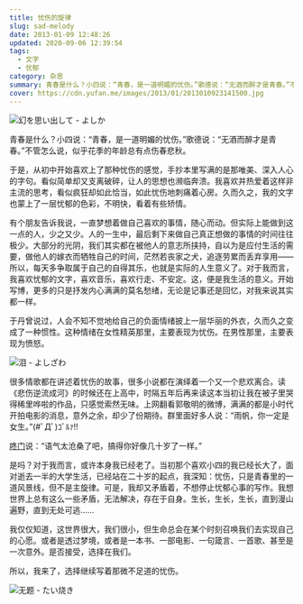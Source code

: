 ```yaml
---
title: 忧伤的旋律
slug: sad-melody
date: 2013-01-09 12:48:26
updated: 2020-09-06 12:39:54
tags:
  - 文字
  - 忧郁
category: 杂思
summary: 青春是什么？小四说：“青春，是一道明媚的忧伤。”歌德说：“无酒而醉才是青春。”不管怎么说，似乎花季的年龄总有点伤春悲秋。
cover: https://cdn.yufan.me/images/2013/01/2013010923141500.jpg
---
```


![幻を思い出して - よしか](https://cdn.yufan.me/images/2013/01/2013010923203400.jpg)

<MusicPlayer netease={2149019981} />

青春是什么？小四说：“青春，是一道明媚的忧伤。”歌德说：“无酒而醉才是青春。”不管怎么说，似乎花季的年龄总有点伤春悲秋。

于是，从初中开始喜欢上了那种忧伤的感觉，手抄本里写满的是那唯美、深入人心的字句。看似简单却又支离破碎，让人的思想也濒临奔溃。我喜欢并热爱着这样非主流的思考，看似疯狂却如此恰当，如此忧伤地刺痛着心房。久而久之，我的文字也蒙上了一层忧郁的色彩，不明快，看着有些矫情。

有个朋友告诉我说，一直梦想着做自己喜欢的事情，随心而动。但实际上能做到这一点的人，少之又少。人的一生中，最后剩下来做自己真正想做的事情的时间往往极少。大部分的光阴，我们其实都在被他人的意志所挟持，自以为是应付生活的需要，做他人的嫁衣而牺牲自己的时间，茫然若丧家之犬，追逐劳累而丢弃享用——所以，每天多争取属于自己的自得其乐，也就是实际的人生意义了。对于我而言，我喜欢忧郁的文字，喜欢音乐，喜欢行走、不安定。这，便是我生活的意义。开始写博，更多的只是抒发内心满满的莫名愁绪，无论是记事还是回忆，对我来说其实都一样。

于丹曾说过，人会不知不觉地给自己的负面情绪披上一层华丽的外衣，久而久之变成了一种惯性。这种情绪在女性精英那里，主要表现为忧伤。在男性那里，主要表现为愤怒。

![泪 - よしざわ](https://cdn.yufan.me/images/2013/01/2013010923260800.jpg)

很多情歌都在讲述着忧伤的故事，很多小说都在演绎着一个又一个悲欢离合。读《悲伤逆流成河》的时候还在上高中，时隔五年后再来读这本当初让我在被子里哭得稀里哗啦的作品，只感觉索然无味。上网翻看郭敬明的微博，满满的都是小时代开拍电影的消息，意外之余，却少了份期待。群里面好多人说：“雨帆，你一定是女生。”(#ﾟДﾟ)ｺﾞﾙｧ!!

[咚门](https://www.dearzd.com)说：“语气太沧桑了吧，搞得你好像几十岁了一样。”

是吗？对于我而言，或许本身我已经老了。当初那个喜欢小四的我已经长大了，面对逝去一半的大学生活，已经站在二十岁的起点，我深知：忧伤，只是青春里的一道风景线，但不是主旋律。可是，我却又矛盾着，不想停止忧郁心事的写作。我想世界上总有这么一些矛盾，无法解决，存在于自身。生长，生长，生长，直到漫山遍野，直到无处可逃……

我仅仅知道，这世界很大，我们很小，但生命总会在某个时刻召唤我们去实现自己的心愿。或者是透过梦境，或者是一本书、一部电影、一句箴言、一首歌、甚至是一次意外。是否接受，选择在我们。

所以，我来了，选择继续写着那微不足道的忧伤。

![无题 - たい烧き](https://cdn.yufan.me/images/2013/01/2013010923242700.jpg)
